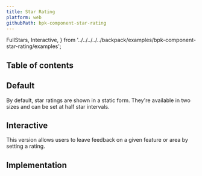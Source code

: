 ```yaml
---
title: Star Rating
platform: web
githubPath: bpk-component-star-rating
---
```



  FullStars,
  Interactive,
} from '../../../../../backpack/examples/bpk-component-star-rating/examples';

## Table of contents

## Default

By default, star ratings are shown in a static form. They're available in two sizes and can be set at half star intervals.

<PresentationBlock>
  <FullStars />
</PresentationBlock>

## Interactive

This version allows users to leave feedback on a given feature or area by setting a rating.

<PresentationBlock>
  <Interactive />
</PresentationBlock>

## Implementation

<Readme />

